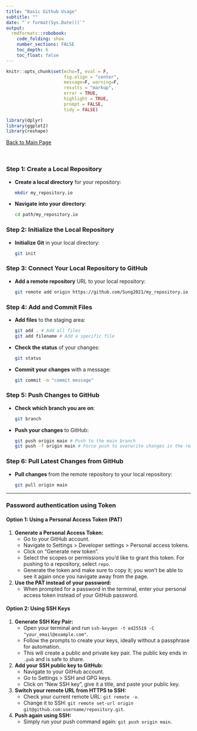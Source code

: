 ```yaml
---
title: "Basic Github Usage"
subtitle: ""
date: "`r format(Sys.Date())`"
output:  
  rmdformats::robobook: 
    code_folding: show 
    number_sections: FALSE
    toc_depth: 6
    toc_float: false
---
```


```r
knitr::opts_chunk$set(echo=T, eval = F,
                      fig.align = "center", 
                      message=F, warning=F,
                      results = "markup",
                      error = TRUE,
                      highlight = TRUE,
                      prompt = FALSE,
                      tidy = FALSE)
```


```r
library(dplyr)
library(ggplot2)
library(reshape)
```


<a href="https://sung2021.github.io/">Back to Main Page </a>  

<br>

### Step 1: Create a Local Repository
- **Create a local directory** for your repository:
  ```bash
  mkdir my_repository.io
  ```
- **Navigate into your directory**:
  ```bash
  cd path/my_repository.io
  ```

### Step 2: Initialize the Local Repository
- **Initialize Git** in your local directory:
  ```bash
  git init
  ```

### Step 3: Connect Your Local Repository to GitHub
- **Add a remote repository** URL to your local repository:
  ```bash
  git remote add origin https://github.com/Sung2021/my_repository.io
  ```

### Step 4: Add and Commit Files
- **Add files** to the staging area:
  ```bash
  git add . # Add all files
  git add filename # Add a specific file
  ```
- **Check the status** of your changes:
  ```bash
  git status
  ```
- **Commit your changes** with a message:
  ```bash
  git commit -m "commit message"
  ```

### Step 5: Push Changes to GitHub
- **Check which branch you are on**:
  ```bash
  git branch
  ```
- **Push your changes** to GitHub:
  ```bash
  git push origin main # Push to the main branch
  git push -f origin main # Force push to overwrite changes in the remote
  ```

### Step 6: Pull Latest Changes from GitHub
- **Pull changes** from the remote repository to your local repository:
  ```bash
  git pull origin main
  ```

---
### Password authentication using Token {.tabset}

#### Option 1: Using a Personal Access Token (PAT)

1. **Generate a Personal Access Token:**
   - Go to your GitHub account.
   - Navigate to Settings > Developer settings > Personal access tokens.
   - Click on "Generate new token".
   - Select the scopes or permissions you'd like to grant this token. For pushing to a repository, select `repo`.
   - Generate the token and make sure to copy it; you won’t be able to see it again once you navigate away from the page.
<br>

2. **Use the PAT instead of your password:**
   - When prompted for a password in the terminal, enter your personal access token instead of your GitHub password.

#### Option 2: Using SSH Keys

1. **Generate SSH Key Pair:**
   - Open your terminal and run `ssh-keygen -t ed25519 -C "your_email@example.com"`.
   - Follow the prompts to create your keys, ideally without a passphrase for automation.
   - This will create a public and private key pair. The public key ends in `.pub` and is safe to share.
<br>
2. **Add your SSH public key to GitHub:**
   - Navigate to your GitHub account.
   - Go to Settings > SSH and GPG keys.
   - Click on "New SSH key", give it a title, and paste your public key.
<br>
3. **Switch your remote URL from HTTPS to SSH:**
   - Check your current remote URL: `git remote -v`.
   - Change it to SSH: `git remote set-url origin git@github.com:username/repository.git`.
<br>
4. **Push again using SSH:**
   - Simply run your push command again: `git push origin main`.